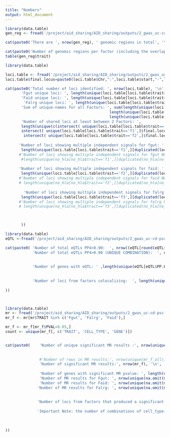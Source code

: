 ```yaml
---
title: "Numbers"
output: html_document
---
```



```r
library(data.table)
gen_reg <- fread('/project/aid_sharing/AID_sharing/outputs/2_gwas_uc-cd-psc-ra-sle-t1d-jia-asthma-derma/06_genomic_regions_all_traits_munged/factor.regions.txt', data.table = F) 

cat(paste0('There are ', nrow(gen_reg), ' genomic regions in total', '\n'))

cat(paste0('Number of genomic regions per factor (including the overlapping ones)'))
table(gen_reg$trait)


```


```r
library(data.table)

loci.table <- fread('/project/aid_sharing/AID_sharing/outputs/2_gwas_uc-cd-psc-ra-sle-t1d-jia-asthma-derma/10_genes_and_pathways/loci_table_names_nicola_genes.csv', data.table = F) 
loci.table$final.locus=paste0(loci.table$Chr,":",loci.table$start,"-",loci.table$end,"_",loci.table$sub_locus)

cat(paste0('Total number of loci identified: ', nrow(loci.table), '\n',
       'Fgut unique loci: ', length(unique(loci.table[loci.table$trait=='f1',]$final.locus)), '\n',
       'Faid unique loci: ', length(unique(loci.table[loci.table$trait=='f2',]$final.locus)), '\n',
        'Falrg unique loci: ', length(unique(loci.table[loci.table$trait=='f3',]$final.locus)), '\n',
       'Sum of unique-names for all Factors: ', sum(length(unique(loci.table[loci.table$trait=='f1',]$final.locus)), 
                                              length(unique(loci.table[loci.table$trait=='f2',]$final.locus)), 
                                              length(unique(loci.table[loci.table$trait=='f3',]$final.locus))), '\n', 
       'Number of shared loci at least between 2 Factors: ', 
       length(unique(c(intersect( unique(loci.table[loci.table$trait=='f1',]$final.locus), unique(loci.table[loci.table$trait=='f2',]$final.locus) ),
       intersect( unique(loci.table[loci.table$trait=='f1',]$final.locus), unique(loci.table[loci.table$trait=='f3',]$final.locus) ),
        intersect( unique(loci.table[loci.table$trait=='f2',]$final.locus), unique(loci.table[loci.table$trait=='f3',]$final.locus) )))), '\n', '\n',
                                                        
      'Number of loci showing multiple independent signals for fgut: ', #f1
       length(unique(loci.table[loci.table$trait=='f1',][duplicated(loci.table[loci.table$trait=='f1',]$final.locus),]$final.locus)), '\n',
      #'Number of loci showing multiple independent signals for fgut NOT in HLA: ', 
       #length(unique(no_hla[no_hla$trait=='f1',][duplicated(no_hla[no_hla$trait=='f1',]$final.locus),]$final.locus)), '\n', '\n',
      
      'Number of loci showing multiple independent signals for faid: ', #f1
       length(unique(loci.table[loci.table$trait=='f2',][duplicated(loci.table[loci.table$trait=='f2',]$final.locus),]$final.locus)) ,'\n',
      #'Number of loci showing multiple independent signals for faid NOT in HLA: ', 
      # length(unique(no_hla[no_hla$trait=='f2',][duplicated(no_hla[no_hla$trait=='f2',]$final.locus),]$final.locus)), '\n', '\n',
      
        'Number of loci showing multiple independent signals for falrg: ', #f1
       length(unique(loci.table[loci.table$trait=='f3',][duplicated(loci.table[loci.table$trait=='f3',]$final.locus),]$final.locus)) ,'\n'
      #'Number of loci showing multiple independent signals for falrg NOT in HLA: ', 
      # length(unique(no_hla[no_hla$trait=='f3',][duplicated(no_hla[no_hla$trait=='f3',]$final.locus),]$final.locus)), '\n'

    

       ))

```





```r

library(data.table)
eQTL <-fread('/project/aid_sharing/AID_sharing/outputs/2_gwas_uc-cd-psc-ra-sle-t1d-jia-asthma-derma/tables/Supplementary_table_eQTL_results.csv')

cat(paste0( 'Number of total eQTLs PP4>0.90:  ', nrow((eQTL[round(eQTL$PP.H4.ABF,2)>0.90,])), '\n', 
            'Number of total eQTLs PP4>0.90 (UNIQUE COMBINATION):  ', nrow((unique(na.omit(eQTL[round(eQTL$PP.H4.ABF,2)>0.90, c('TRAIT_1', 'TRAIT_2', 'CELL_TYPE')])))), '\n', 
            
            
            'Number of genes with eQTL: ' ,length(unique(eQTL[eQTL$PP.H4.ABF>0.90 ,]$TRAIT_2)), '\n', 
       
            
            'Number of loci from factors colocalizing:  ', length(unique(eQTL[round(eQTL$PP.H4.ABF,2)>0.90,]$HIT_TRAIT_1))
                                                                
))




```




```r
library(data.table)
mr <- fread('/project/aid_sharing/AID_sharing/outputs/2_gwas_uc-cd-psc-ra-sle-t1d-jia-asthma-derma/tables/Supplementary_table_MR_results.csv', data.table = F)
mr_f <- mr[mr$TRAIT %in% c('Fgut', 'Falrg', 'Faid'),]

mr_f <- mr_f[mr_f$PVAL<0.05,]
count <- unique(mr_f[, c('TRAIT', 'CELL_TYPE', 'GENE')])


cat(paste0(    'Number of unique significant MR results :', nrow(unique(na.omit(mr_f[, c('TRAIT', 'CELL_TYPE', 'GENE')]))), '\n',
               
               
               #'Number of rows in MR results:', nrow(unique(mr_f_all)), '\n',
               'Number of significant MR results:', nrow(mr_f), '\n',
                
               'Number of genes with significant MR pvalue: ', length(unique(mr_f$GENE)), '\n', 
               'Number of MR results for Fgut: ', nrow(unique(na.omit(mr_f[mr_f$TRAIT=='Fgut',]))), '\n',
               'Number of MR results for Faid: ', nrow(unique(na.omit(mr_f[mr_f$TRAIT=='Faid',]))), '\n',
              'Number of MR results for Falrg: ', nrow(unique(na.omit(mr_f[mr_f$TRAIT=='Falrg',]))), '\n',
              
              
              'Number of loci from factors that produced a significant MR association:  ', length(na.omit(unique(mr_f$`LOCUS_NAME_(CHR:START_END)`))), '\n', '\n',
              
              'Important Note: the number of combinations of cell_type-gene-factor are 117 in MR and 118 in eQTL because IL6ST was not significant for MR and only one colocalization                for IL6ST existed (Faid   IL6ST     CD4NC).' 
              
              
                                                                
))




```
















